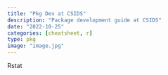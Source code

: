 ```yaml
---
title: "Pkg Dev at CSIDS"
description: "Package development guide at CSIDS"
date: "2022-10-25"
categories: [cheatsheet, r]
type: pkg
image: "image.jpg"
---
```


Rstat

